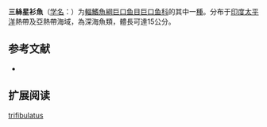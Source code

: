 {{Speciesbox
| name = 三絲星衫魚
| status = NE
| status_system = IUCN3.1
| image = 
| genus = Astronesthes
| species = trifibulatus
| authority = Gibbs, Amaoka & Haruta, 1984
| synonyms = *''Astronesthes trifibulata''<br /><small>Gibbs''<br />Amaoka & Haruta, 1984</small>
}}

'''三絲星衫魚'''（[[学名|学名]]：{{lang|la|''Astronesthes trifibulatus''}}）为[[輻鰭魚綱|輻鰭魚綱]][[巨口鱼目|巨口鱼目]][[巨口鱼科|巨口鱼科]]的其中一[[種|種]]。分布于[[印度|印度]][[太平洋|太平洋]]熱帶及亞熱帶海域，為深海魚類，體長可達15公分。

== 参考文献 ==
{{refbegin}}
*{{FishBase_species|genus=Astronesthes|species=trifibulatus|year=2012|month=2}}
{{refend}}

== 扩展阅读 ==
{{refbegin}}
{{wikispecies-inline|Astronesthes trifibulatus|三絲星衫魚}}
{{refend}}
{{Taxonbar|from=Q1108066}}

[[Category:星衫魚屬|trifibulatus]]